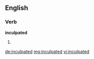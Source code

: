 ==English==

===Verb===
'''inculpated'''

# {{past of|inculpate}}

[[de:inculpated]]
[[mg:inculpated]]
[[vi:inculpated]]